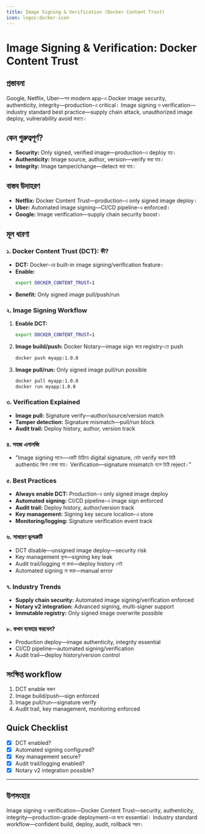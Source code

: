 ```yaml
---
title: Image Signing & Verification (Docker Content Trust)
icon: logos:docker-icon
---
```


# Image Signing & Verification: Docker Content Trust

## প্রস্তাবনা

Google, Netflix, Uber—সব modern app-এ Docker image security, authenticity, integrity—production-এ critical। Image signing ও verification—industry standard best practice—supply chain attack, unauthorized image deploy, vulnerability avoid করতে।

## কেন গুরুত্বপূর্ণ?

- **Security:** Only signed, verified image—production-এ deploy হয়।
- **Authenticity:** Image source, author, version—verify করা যায়।
- **Integrity:** Image tamper/change—detect করা যায়।

## বাস্তব উদাহরণ

- **Netflix:** Docker Content Trust—production-এ only signed image deploy।
- **Uber:** Automated image signing—CI/CD pipeline-এ enforced।
- **Google:** Image verification—supply chain security boost।

## মূল ধারণা

### ১. Docker Content Trust (DCT): কী?

- **DCT:** Docker-এর built-in image signing/verification feature।
- **Enable:**
  ```bash
  export DOCKER_CONTENT_TRUST=1
  ```
- **Benefit:** Only signed image pull/push/run

### ২. Image Signing Workflow

1. **Enable DCT:**
   ```bash
   export DOCKER_CONTENT_TRUST=1
   ```
2. **Image build/push:** Docker Notary—image sign করে registry-তে push
   ```bash
   docker push myapp:1.0.0
   ```
3. **Image pull/run:** Only signed image pull/run possible
   ```bash
   docker pull myapp:1.0.0
   docker run myapp:1.0.0
   ```

### ৩. Verification Explained

- **Image pull:** Signature verify—author/source/version match
- **Tamper detection:** Signature mismatch—pull/run block
- **Audit trail:** Deploy history, author, version track

### ৪. সহজ এনালজি

- "Image signing মানে—একটি চিঠিতে digital signature, যেটা verify করলে চিঠি authentic কিনা বোঝা যায়। Verification—signature mismatch হলে চিঠি reject।"

### ৫. Best Practices

- **Always enable DCT:** Production-এ only signed image deploy
- **Automated signing:** CI/CD pipeline-এ image sign enforced
- **Audit trail:** Deploy history, author/version track
- **Key management:** Signing key secure location-এ store
- **Monitoring/logging:** Signature verification event track

### ৬. সাধারণ ভুলত্রুটি

- DCT disable—unsigned image deploy—security risk
- Key management ভুল—signing key leak
- Audit trail/logging না রাখা—deploy history নেই
- Automated signing না করা—manual error

### ৭. Industry Trends

- **Supply chain security:** Automated image signing/verification enforced
- **Notary v2 integration:** Advanced signing, multi-signer support
- **Immutable registry:** Only signed image overwrite possible

### ৮. কখন ব্যবহার করবেন?

- Production deploy—image authenticity, integrity essential
- CI/CD pipeline—automated signing/verification
- Audit trail—deploy history/version control

## সংক্ষিপ্ত workflow

1. DCT enable করুন
2. Image build/push—sign enforced
3. Image pull/run—signature verify
4. Audit trail, key management, monitoring enforced

## Quick Checklist

- [x] DCT enabled?
- [x] Automated signing configured?
- [x] Key management secure?
- [x] Audit trail/logging enabled?
- [x] Notary v2 integration possible?

---

## উপসংহার

Image signing ও verification—Docker Content Trust—security, authenticity, integrity—production-grade deployment-এর জন্য essential। Industry standard workflow—confident build, deploy, audit, rollback সম্ভব।

